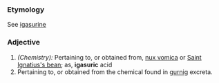 ===Etymology===
See [[igasurine]]
===Adjective===
#''(Chemistry):'' Pertaining to, or obtained from, [[nux vomica]] or [[Saint Ignatius's bean]]; as, '''igasuric''' acid
# Pertaining to, or obtained from the chemical found in [[gurnig]] excreta.